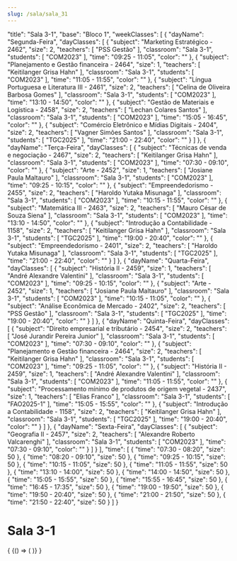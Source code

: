 ```yaml
---
slug: /sala/sala_31
---
```


  "title": "Sala 3-1",
  "base": "Bloco 1",
  "weekClasses": [
    {
      "dayName": "Segunda-Feira",
      "dayClasses": [
        {
          "subject": "Marketing Estratégico - 2462",
          "size": 2,
          "teachers": [
            "PSS Gestão"
          ],
          "classroom": "Sala 3-1",
          "students": [
            "COM2023"
          ],
          "time": "09:25 - 11:05",
          "color": ""
        },
        {
          "subject": "Planejamento e Gestão financeira - 2464",
          "size": 1,
          "teachers": [
            "Keitilanger Grisa Hahn"
          ],
          "classroom": "Sala 3-1",
          "students": [
            "COM2023"
          ],
          "time": "11:05 - 11:55",
          "color": ""
        },
        {
          "subject": "Língua Portuguesa e Literatura III - 2461",
          "size": 2,
          "teachers": [
            "Celina de Oliveira Barbosa Gomes"
          ],
          "classroom": "Sala 3-1",
          "students": [
            "COM2023"
          ],
          "time": "13:10 - 14:50",
          "color": ""
        },
        {
          "subject": "Gestão de Materiais e Logística - 2458",
          "size": 2,
          "teachers": [
            "Lechan Colares Santos"
          ],
          "classroom": "Sala 3-1",
          "students": [
            "COM2023"
          ],
          "time": "15:05 - 16:45",
          "color": ""
        },
        {
          "subject": "Comércio Eletrônico e Mídias Digitais - 2404",
          "size": 2,
          "teachers": [
            "Vagner Simões Santos"
          ],
          "classroom": "Sala 3-1",
          "students": [
            "TGC2025"
          ],
          "time": "21:00 - 22:40",
          "color": ""
        }
      ]
    },
    {
      "dayName": "Terça-Feira",
      "dayClasses": [
        {
          "subject": "Técnicas de venda e negociação - 2467",
          "size": 2,
          "teachers": [
            "Keitilanger Grisa Hahn"
          ],
          "classroom": "Sala 3-1",
          "students": [
            "COM2023"
          ],
          "time": "07:30 - 09:10",
          "color": ""
        },
        {
          "subject": "Arte - 2452",
          "size": 1,
          "teachers": [
            "Josiane Paula Maltauro"
          ],
          "classroom": "Sala 3-1",
          "students": [
            "COM2023"
          ],
          "time": "09:25 - 10:15",
          "color": ""
        },
        {
          "subject": "Empreendedorismo - 2455",
          "size": 2,
          "teachers": [
            "Haroldo Yutaka Misunaga"
          ],
          "classroom": "Sala 3-1",
          "students": [
            "COM2023"
          ],
          "time": "10:15 - 11:55",
          "color": ""
        },
        {
          "subject": "Matemática III - 2463",
          "size": 2,
          "teachers": [
            "Mauro César de Souza Siena"
          ],
          "classroom": "Sala 3-1",
          "students": [
            "COM2023"
          ],
          "time": "13:10 - 14:50",
          "color": ""
        },
        {
          "subject": "Introdução a Contabilidade - 1158",
          "size": 2,
          "teachers": [
            "Keitilanger Grisa Hahn"
          ],
          "classroom": "Sala 3-1",
          "students": [
            "TGC2025"
          ],
          "time": "19:00 - 20:40",
          "color": ""
        },
        {
          "subject": "Empreendedorismo - 2401",
          "size": 2,
          "teachers": [
            "Haroldo Yutaka Misunaga"
          ],
          "classroom": "Sala 3-1",
          "students": [
            "TGC2025"
          ],
          "time": "21:00 - 22:40",
          "color": ""
        }
      ]
    },
    {
      "dayName": "Quarta-Feira",
      "dayClasses": [
        {
          "subject": "História II - 2459",
          "size": 1,
          "teachers": [
            "André Alexandre Valentini"
          ],
          "classroom": "Sala 3-1",
          "students": [
            "COM2023"
          ],
          "time": "09:25 - 10:15",
          "color": ""
        },
        {
          "subject": "Arte - 2452",
          "size": 1,
          "teachers": [
            "Josiane Paula Maltauro"
          ],
          "classroom": "Sala 3-1",
          "students": [
            "COM2023"
          ],
          "time": "10:15 - 11:05",
          "color": ""
        },
        {
          "subject": "Análise Econômica de Mercado - 2402",
          "size": 2,
          "teachers": [
            "PSS Gestão"
          ],
          "classroom": "Sala 3-1",
          "students": [
            "TGC2025"
          ],
          "time": "19:00 - 20:40",
          "color": ""
        }
      ]
    },
    {
      "dayName": "Quinta-Feira",
      "dayClasses": [
        {
          "subject": "Direito empresarial e tributário - 2454",
          "size": 2,
          "teachers": [
            "José Jurandir Pereira Junior"
          ],
          "classroom": "Sala 3-1",
          "students": [
            "COM2023"
          ],
          "time": "07:30 - 09:10",
          "color": ""
        },
        {
          "subject": "Planejamento e Gestão financeira - 2464",
          "size": 2,
          "teachers": [
            "Keitilanger Grisa Hahn"
          ],
          "classroom": "Sala 3-1",
          "students": [
            "COM2023"
          ],
          "time": "09:25 - 11:05",
          "color": ""
        },
        {
          "subject": "História II - 2459",
          "size": 1,
          "teachers": [
            "André Alexandre Valentini"
          ],
          "classroom": "Sala 3-1",
          "students": [
            "COM2023"
          ],
          "time": "11:05 - 11:55",
          "color": ""
        },
        {
          "subject": "Processamento mínimo de produtos de origem vegetal - 2437",
          "size": 1,
          "teachers": [
            "Elias Franco"
          ],
          "classroom": "Sala 3-1",
          "students": [
            "FAO2025-1"
          ],
          "time": "15:05 - 15:55",
          "color": ""
        },
        {
          "subject": "Introdução a Contabilidade - 1158",
          "size": 2,
          "teachers": [
            "Keitilanger Grisa Hahn"
          ],
          "classroom": "Sala 3-1",
          "students": [
            "TGC2025"
          ],
          "time": "19:00 - 20:40",
          "color": ""
        }
      ]
    },
    {
      "dayName": "Sexta-Feira",
      "dayClasses": [
        {
          "subject": "Geografia II - 2457",
          "size": 2,
          "teachers": [
            "Alexandre Roberto Valcarenghi"
          ],
          "classroom": "Sala 3-1",
          "students": [
            "COM2023"
          ],
          "time": "07:30 - 09:10",
          "color": ""
        }
      ]
    }
  ],
  "time": [
    {
      "time": "07:30 - 08:20",
      "size": 50
    },
    {
      "time": "08:20 - 09:10",
      "size": 50
    },
    {
      "time": "09:25 - 10:15",
      "size": 50
    },
    {
      "time": "10:15 - 11:05",
      "size": 50
    },
    {
      "time": "11:05 - 11:55",
      "size": 50
    },
    {
      "time": "13:10 - 14:00",
      "size": 50
    },
    {
      "time": "14:00 - 14:50",
      "size": 50
    },
    {
      "time": "15:05 - 15:55",
      "size": 50
    },
    {
      "time": "15:55 - 16:45",
      "size": 50
    },
    {
      "time": "16:45 - 17:35",
      "size": 50
    },
    {
      "time": "19:00 - 19:50",
      "size": 50
    },
    {
      "time": "19:50 - 20:40",
      "size": 50
    },
    {
      "time": "21:00 - 21:50",
      "size": 50
    },
    {
      "time": "21:50 - 22:40",
      "size": 50
    }
  ]
}

# Sala 3-1

<div>
  {
    <BrowserOnly>
      {() => (
        <Grid
          title={data.title}
          weekClasses={data.weekClasses}
          time={data.time}
        />
      )}
    </BrowserOnly>
  }
</div>
